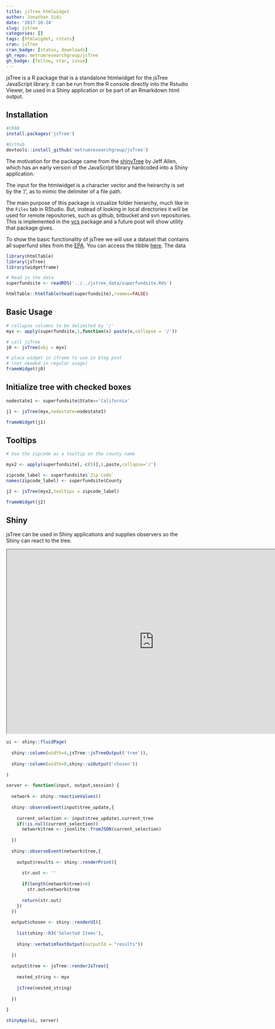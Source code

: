 ```yaml
---
title: jsTree htmlwidget
author: Jonathan Sidi
date: '2017-10-24'
slug: jstree
categories: []
tags: [htmlwigdet, rstats]
cran: jsTree
cran_badge: [status, downloads]
gh_repo: metrumresearchgroup/jsTree
gh_badge: [follow, star, issue]
---
```


jsTree is a R package that is a standalone htmlwidget for the jsTree JavaScript library. It can be run from the R console directly into the Rstudio Viewer, be used in a Shiny application or be part of an Rmarkdown html output.

## Installation

```r
#CRAN
install.packages('jsTree')

#Github
devtools::install_github('metrumresearchgroup/jsTree')
```

The motivation for the package came from the [shinyTree](https://github.com/trestletech/shinyTree) by Jeff Allen, which has an early version of the JavaScript library hardcoded into a Shiny application.

The input for the htmlwidget is a character vector and the heirarchy is set by the '/', as to mimic the delimiter of a file path. 

The main purpose of this package is vizualize folder hierarchy, much like in the `Files` tab in RStudio. But, instead of looking in local directories it will be used for remote repositories, such as github, bitbucket and svn repositories. This is implemented in the [vcs](https://github.com/metrumresearchgroup/vcs) package and a future post will show utility that package gives.

To show the basic functionality of jsTree we will use a dataset that contains all superfund sites from the [EPA](https://www.epa.gov/superfund/search-superfund-sites-where-you-live). You can access the tibble [here](https://github.com/yonicd/blog/blob/master/data/superfundsite.Rds). The data

```r
library(htmlTable)
library(jsTree)
library(widgetframe)
```

```r
# Read in the data
superfundsite <- readRDS('../../jstree_data/superfundsite.Rds')

htmlTable::htmlTable(head(superfundsite),rnames=FALSE)
```

## Basic Usage
```r
# collapse columns to be delimited by '/'
myx <- apply(superfundsite,1,function(x) paste(x,collapse = '/'))

# call jsTree
j0 <- jsTree(obj = myx)

# place widget in iframe to use in blog post 
# (not needed in regular usage)
frameWidget(j0)
```

## Initialize tree with checked boxes
```r
nodestate1 <- superfundsite$State=='California'

j1 <- jsTree(myx,nodestate=nodestate1)

frameWidget(j1)
```

## Tooltips
```r
# Use the zipcode as a tooltip on the county name

myx2 <- apply(superfundsite[,-c(5)],1,paste,collapse='/')

zipcode_label <- superfundsite$`Zip Code`
names(zipcode_label) <- superfundsite$County

j2 <- jsTree(myx2,tooltips = zipcode_label)

frameWidget(j2)
```

## Shiny

jsTree can be used in Shiny applications and supplies observers so the Shiny can react to the tree.

<iframe src="https://tranquil-escarpment-51788.herokuapp.com/" style="width: 800px; height: 500px"></iframe>

```r

ui <- shiny::fluidPage(
  
  shiny::column(width=4,jsTree::jsTreeOutput('tree')),
  
  shiny::column(width=8,shiny::uiOutput('chosen'))
  
)

server <- function(input, output,session) {
  
  network <- shiny::reactiveValues()
  
  shiny::observeEvent(input$tree_update,{
    
    current_selection <- input$tree_update$.current_tree
    if(!is.null(current_selection)) 
      network$tree <- jsonlite::fromJSON(current_selection)
    
  })
  
  shiny::observeEvent(network$tree,{
    
    output$results <- shiny::renderPrint({
      
      str.out <- ''
      
      if(length(network$tree)>0)
        str.out=network$tree
      
      return(str.out)
    })    
  })
  
  output$chosen <- shiny::renderUI({
    
    list(shiny::h3('Selected Items'),
         
    shiny::verbatimTextOutput(outputId = "results"))
    
  })
  
  output$tree <- jsTree::renderJsTree({
    
    nested_string <- myx
    
    jsTree(nested_string)
    
  })
  
}

shinyApp(ui, server)
```